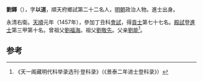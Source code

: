 '''劉鐸'''（{{bd|1432年||？}}），字'''以道'''，順天府鄉試第二十二名人，[[明朝|明朝]]政治人物。進士出身。

永清右衛。[[天顺_(明朝)|天順]]元年（1457年），參加丁丑科[[會試|會試]]，得[[貢士|貢士]]第七十七名。[[殿試|殿試]]登[[進士|進士]]第三甲第十名。曾祖父[[劉福海|劉福海]]。祖父[[劉敬先|劉敬先]]。父亲[[劉能|劉能]]<ref>《天一阁藏明代科举录选刊·登科录》（《景泰二年进士登科录》）</ref>。

==参考==
{{reflist}}
{{明朝人物小作品}}
{{天順元年丁丑科殿試金榜}}